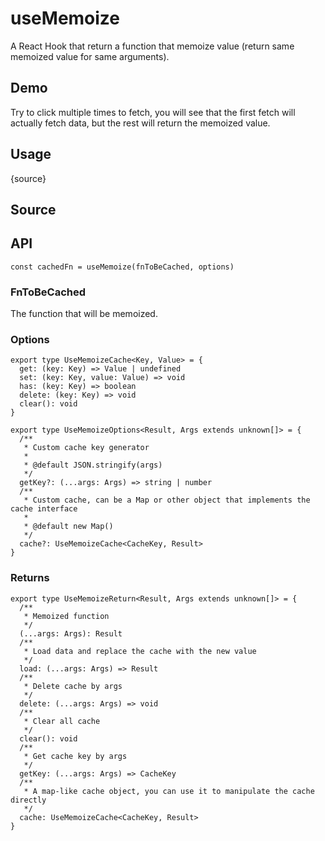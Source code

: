 # useMemoize


<HooksType category="Utilities" />

A React Hook that return a function that memoize value (return same memoized value for same arguments).

## Demo

Try to click multiple times to fetch, you will see that the first fetch will actually fetch data, but the rest will return the memoized value.


<App />

## Usage


<RawCode>{source}</RawCode>

## Source


<Source />

## API

```tsx
const cachedFn = useMemoize(fnToBeCached, options)
```

### FnToBeCached

The function that will be memoized.

### Options

```tsx
export type UseMemoizeCache<Key, Value> = {
  get: (key: Key) => Value | undefined
  set: (key: Key, value: Value) => void
  has: (key: Key) => boolean
  delete: (key: Key) => void
  clear(): void
}

export type UseMemoizeOptions<Result, Args extends unknown[]> = {
  /**
   * Custom cache key generator
   *
   * @default JSON.stringify(args)
   */
  getKey?: (...args: Args) => string | number
  /**
   * Custom cache, can be a Map or other object that implements the cache interface
   *
   * @default new Map()
   */
  cache?: UseMemoizeCache<CacheKey, Result>
}
```

### Returns

```tsx
export type UseMemoizeReturn<Result, Args extends unknown[]> = {
  /**
   * Memoized function
   */
  (...args: Args): Result
  /**
   * Load data and replace the cache with the new value
   */
  load: (...args: Args) => Result
  /**
   * Delete cache by args
   */
  delete: (...args: Args) => void
  /**
   * Clear all cache
   */
  clear(): void
  /**
   * Get cache key by args
   */
  getKey: (...args: Args) => CacheKey
  /**
   * A map-like cache object, you can use it to manipulate the cache directly
   */
  cache: UseMemoizeCache<CacheKey, Result>
}
```
